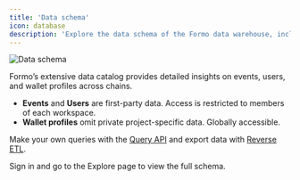 ```yaml
---
title: 'Data schema'
icon: database
description: 'Explore the data schema of the Formo data warehouse, including events, users, and wallet profiles.'
---
```


<img src="/images/schema.png" alt="Data schema" />

Formo’s extensive data catalog provides detailed insights on events, users, and wallet profiles across chains.

- **Events** and **Users** are first-party data. Access is restricted to members of each workspace. 
- **Wallet profiles** omit private project-specific data. Globally accessible.

Make your own queries with the [ Query API](/api-reference/overview#sql-query-api) and export data with [Reverse ETL](/data/reverse-etl).

<Note>
Sign in and go to the Explore page to view the full schema. 
</Note>
